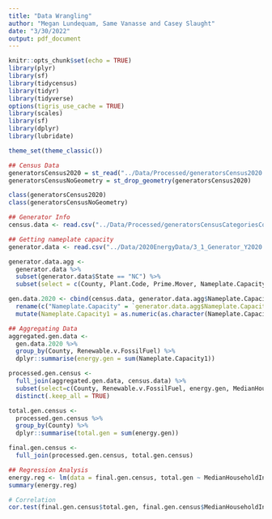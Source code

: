 ```yaml
---
title: "Data Wrangling"
author: "Megan Lundequam, Same Vanasse and Casey Slaught"
date: "3/30/2022"
output: pdf_document
---
```


```r
knitr::opts_chunk$set(echo = TRUE)
library(plyr)
library(sf)
library(tidycensus)
library(tidyr)
library(tidyverse)
options(tigris_use_cache = TRUE)
library(scales)
library(sf)
library(dplyr)
library(lubridate)

theme_set(theme_classic())
```

```r
## Census Data
generatorsCensus2020 = st_read("../Data/Processed/generatorsCensus2020.geojson")
generatorsCensusNoGeometry = st_drop_geometry(generatorsCensus2020)

class(generatorsCensus2020)
class(generatorsCensusNoGeometry)

```


```r
## Generator Info
census.data <- read.csv("../Data/Processed/generatorsCensusCategoriesComplete.csv", stringsAsFactors = TRUE)

## Getting nameplate capacity
generator.data <- read.csv("../Data/2020EnergyData/3_1_Generator_Y2020.csv", stringsAsFactors = TRUE)

generator.data.agg <- 
  generator.data %>%
  subset(generator.data$State == "NC") %>%
  subset(select = c(County, Plant.Code, Prime.Mover, Nameplate.Capacity..MW.))

gen.data.2020 <- cbind(census.data, generator.data.agg$Nameplate.Capacity..MW.) %>% 
  rename(c("Nameplate.Capacity" = `generator.data.agg$Nameplate.Capacity..MW.`)) %>% 
  mutate(Nameplate.Capacity1 = as.numeric(as.character(Nameplate.Capacity)))

```


```r
## Aggregating Data
aggregated.gen.data <- 
  gen.data.2020 %>%
  group_by(County, Renewable.v.FossilFuel) %>%
  dplyr::summarise(energy.gen = sum(Nameplate.Capacity1))

processed.gen.census <- 
  full_join(aggregated.gen.data, census.data) %>%
  subset(select=c(County, Renewable.v.FossilFuel, energy.gen, MedianHouseholdIncome)) %>%
  distinct(.keep_all = TRUE)

total.gen.census <- 
  processed.gen.census %>%
  group_by(County) %>%
  dplyr::summarise(total.gen = sum(energy.gen))

final.gen.census <-
  full_join(processed.gen.census, total.gen.census)
```

```r
## Regression Analysis
energy.reg <- lm(data = final.gen.census, total.gen ~ MedianHouseholdIncome)
summary(energy.reg)

# Correlation
cor.test(final.gen.census$total.gen, final.gen.census$MedianHouseholdIncome)

```






